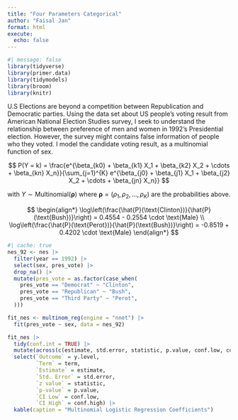 ```yaml
---
title: "Four Parameters Categorical"
author: "Faisal Jan"
format: html
execute: 
  echo: false
---
```


```r
#| message: false
library(tidyverse)
library(primer.data)
library(tidymodels)
library(broom)
library(knitr)
```

U.S Elections are beyond a competition between Republication and Democratic parties. Using the data set about US people’s voting result from American National Election Studies survey, I seek to understand the relationship between preference of men and women in 1992's Presidential election. However, the survey might contains false information of people who they voted. I model the candidate voting result, as a multinomial function of sex.

$$
P(Y = k) = \frac{e^{\beta_{k0} + \beta_{k1} X_1 + \beta_{k2} X_2 + \cdots + \beta_{kn} X_n}}{\sum_{j=1}^{K} e^{\beta_{j0} + \beta_{j1} X_1 + \beta_{j2} X_2 + \cdots + \beta_{jn} X_n}}
$$

with $Y \sim \text{Multinomial}(\boldsymbol{\rho})$ where $\boldsymbol{\rho} = (\rho_1, \rho_2, \ldots, \rho_K)$ are the probabilities above.

$$
\begin{align*}
\log\left(\frac{\hat{P}(\text{Clinton})}{\hat{P}(\text{Bush})}\right) = 0.4554 - 0.2554 \cdot \text{Male} \\
\log\left(\frac{\hat{P}(\text{Perot})}{\hat{P}(\text{Bush})}\right) = -0.8519 + 0.4202 \cdot \text{Male}
\end{align*}
$$

```r
#| cache: true
nes_92 <- nes |> 
  filter(year == 1992) |> 
  select(sex, pres_vote) |> 
  drop_na() |> 
  mutate(pres_vote = as.factor(case_when(
    pres_vote == "Democrat" ~ "Clinton",
    pres_vote == "Republican" ~ "Bush",
    pres_vote == "Third Party" ~ "Perot",
  ))) 

fit_nes <- multinom_reg(engine = "nnet") |>
  fit(pres_vote ~ sex, data = nes_92)
```

```r
fit_nes |>
  tidy(conf.int = TRUE) |>
  mutate(across(c(estimate, std.error, statistic, p.value, conf.low, conf.high), \(x) round(x, 3))) |>
  select(`Outcome` = y.level,
         `Term` = term,
         `Estimate` = estimate,
         `Std. Error` = std.error,
         `z value` = statistic,
         `p-value` = p.value,
         `CI Low` = conf.low,
         `CI High` = conf.high) |>
  kable(caption = "Multinomial Logistic Regression Coefficients")
```
